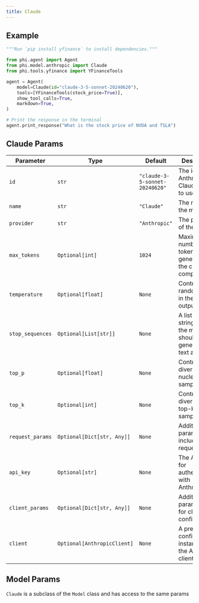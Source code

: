 ```yaml
---
title: Claude
---
```


## Example

<CodeGroup>

```python agent.py
"""Run `pip install yfinance` to install dependencies."""

from phi.agent import Agent
from phi.model.anthropic import Claude
from phi.tools.yfinance import YFinanceTools

agent = Agent(
    model=Claude(id="claude-3-5-sonnet-20240620"),
    tools=[YFinanceTools(stock_price=True)],
    show_tool_calls=True,
    markdown=True,
)

# Print the response in the terminal
agent.print_response("What is the stock price of NVDA and TSLA")

```

</CodeGroup>

## Claude Params

| Parameter | Type | Default | Description |
|-----------|------|---------|-------------|
| `id` | `str` | `"claude-3-5-sonnet-20240620"` | The id of the Anthropic Claude model to use |
| `name` | `str` | `"Claude"` | The name of the model |
| `provider` | `str` | `"Anthropic"` | The provider of the model |
| `max_tokens` | `Optional[int]` | `1024` | Maximum number of tokens to generate in the chat completion |
| `temperature` | `Optional[float]` | `None` | Controls randomness in the model's output |
| `stop_sequences` | `Optional[List[str]]` | `None` | A list of strings that the model should stop generating text at |
| `top_p` | `Optional[float]` | `None` | Controls diversity via nucleus sampling |
| `top_k` | `Optional[int]` | `None` | Controls diversity via top-k sampling |
| `request_params` | `Optional[Dict[str, Any]]` | `None` | Additional parameters to include in the request |
| `api_key` | `Optional[str]` | `None` | The API key for authenticating with Anthropic |
| `client_params` | `Optional[Dict[str, Any]]` | `None` | Additional parameters for client configuration |
| `client` | `Optional[AnthropicClient]` | `None` | A pre-configured instance of the Anthropic client |

## Model Params

`Claude` is a subclass of the `Model` class and has access to the same params

<Snippet file="model-base-reference.mdx" />
